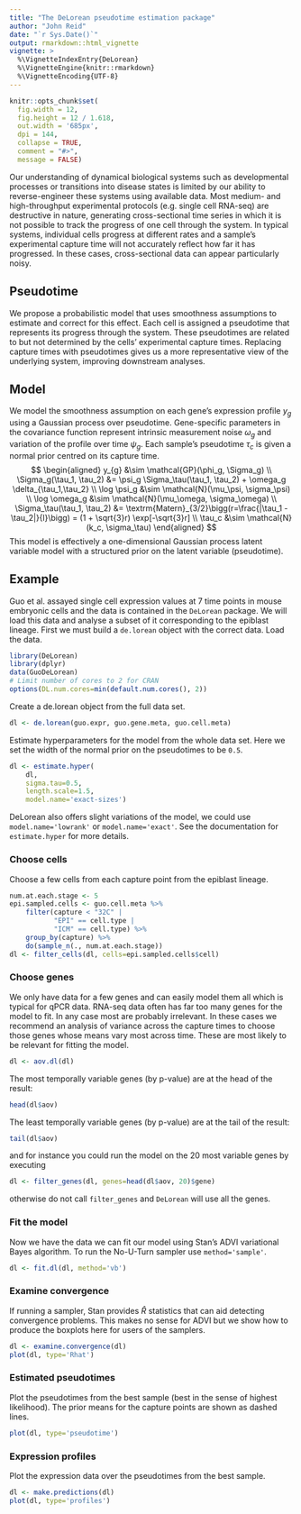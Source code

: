 ```yaml
---
title: "The DeLorean pseudotime estimation package"
author: "John Reid"
date: "`r Sys.Date()`"
output: rmarkdown::html_vignette
vignette: >
  %\VignetteIndexEntry{DeLorean}
  %\VignetteEngine{knitr::rmarkdown}
  %\VignetteEncoding{UTF-8}
---
```


```r
knitr::opts_chunk$set(
  fig.width = 12,
  fig.height = 12 / 1.618,
  out.width = '685px',
  dpi = 144,
  collapse = TRUE,
  comment = "#>",
  message = FALSE)
```

Our understanding of dynamical biological systems such as developmental
processes or transitions into disease states is limited by our ability to
reverse-engineer these systems using available data.  Most medium- and
high-throughput experimental protocols (e.g. single cell RNA-seq) are
destructive in nature, generating cross-sectional time series in which it
is not possible to track the progress of one cell through the system.  In
typical systems, individual cells progress at different rates and a
sample's experimental capture time will not accurately reflect how far it
has progressed. In these cases, cross-sectional data can appear
particularly noisy.

## Pseudotime

We propose a probabilistic model that uses smoothness assumptions to
estimate and correct for this effect.  Each cell is assigned a pseudotime
that represents its progress through the system.  These pseudotimes are
related to but not determined by the cells' experimental capture times.
Replacing capture times with pseudotimes gives us a more representative
view of the underlying system, improving downstream analyses.

## Model

We model the smoothness assumption on each gene's expression profile $y_g$
using a Gaussian process over pseudotime. Gene-specific parameters in the
covariance function represent intrinsic measurement noise $\omega_g$
and variation of the profile over time $\psi_g$. Each sample's
pseudotime $\tau_c$ is given a normal prior centred on its capture time.
$$
\begin{aligned}
    y_{g} &\sim \mathcal{GP}(\phi_g, \Sigma_g) \\
    \Sigma_g(\tau_1, \tau_2)
    &= \psi_g \Sigma_\tau(\tau_1, \tau_2)
        + \omega_g \delta_{\tau_1,\tau_2} \\
    \log \psi_g &\sim \mathcal{N}(\mu_\psi, \sigma_\psi) \\
    \log \omega_g &\sim \mathcal{N}(\mu_\omega, \sigma_\omega) \\
    \Sigma_\tau(\tau_1, \tau_2)
        &= \textrm{Matern}_{3/2}\bigg(r=\frac{|\tau_1 - \tau_2|}{l}\bigg)
        = (1 + \sqrt{3}r) \exp[-\sqrt{3}r] \\
    \tau_c &\sim \mathcal{N}(k_c, \sigma_\tau)
\end{aligned}
$$
This model is effectively a one-dimensional Gaussian process latent
variable model with a structured prior on the latent variable (pseudotime).


## Example

Guo et al. assayed single cell expression values at 7 time points in mouse
embryonic cells and the data is contained in the `DeLorean` package.  We will
load this data and analyse a subset of it corresponding to the epiblast
lineage. First we must build a `de.lorean` object with the correct data.
Load the data.
```r
library(DeLorean)
library(dplyr)
data(GuoDeLorean)
# Limit number of cores to 2 for CRAN
options(DL.num.cores=min(default.num.cores(), 2))
```

Create a de.lorean object from the full data set.
```r
dl <- de.lorean(guo.expr, guo.gene.meta, guo.cell.meta)
```

Estimate hyperparameters for the model from the whole data set. Here we set
the width of the normal prior on the pseudotimes to be `0.5`.
```r
dl <- estimate.hyper(
    dl,
    sigma.tau=0.5,
    length.scale=1.5,
    model.name='exact-sizes')
```
DeLorean also offers slight variations of the model, we could use
`model.name='lowrank'` or `model.name='exact'`. See the documentation
for `estimate.hyper` for more details.

### Choose cells

Choose a few cells from each capture point from the epiblast lineage.
```r
num.at.each.stage <- 5
epi.sampled.cells <- guo.cell.meta %>%
    filter(capture < "32C" |
           "EPI" == cell.type |
           "ICM" == cell.type) %>%
    group_by(capture) %>%
    do(sample_n(., num.at.each.stage))
dl <- filter_cells(dl, cells=epi.sampled.cells$cell)
```

### Choose genes

We only have data for a few genes and can easily model them all which is
typical for qPCR data. RNA-seq data often has far too many genes for the model
to fit. In any case most are probably irrelevant. In these cases we recommend
an analysis of variance across the capture times to choose those genes whose
means vary most across time. These are most likely to be relevant for fitting
the model.
```r
dl <- aov.dl(dl)
```
The most temporally variable genes (by p-value) are at the head of the result:
```r
head(dl$aov)
```
The least temporally variable genes (by p-value) are at the tail of the result:
```r
tail(dl$aov)
```
and for instance you could run the model on the 20 most variable
genes by executing
```r
dl <- filter_genes(dl, genes=head(dl$aov, 20)$gene)
```
otherwise do not call `filter_genes` and `DeLorean` will use all the genes.


### Fit the model

Now we have the data we can fit our model using Stan's ADVI variational Bayes
algorithm. To run the No-U-Turn sampler use `method='sample'`.
```r
dl <- fit.dl(dl, method='vb')
```


### Examine convergence

If running a sampler, Stan provides $\hat{R}$ statistics that can aid detecting
convergence problems. This makes no sense for ADVI but we show how to produce
the boxplots here for users of the samplers.
```r
dl <- examine.convergence(dl)
plot(dl, type='Rhat')
```


### Estimated pseudotimes

Plot the pseudotimes from the best sample (best in the sense of highest
likelihood).  The prior means for the capture points are shown as dashed lines.
```r
plot(dl, type='pseudotime')
```


### Expression profiles

Plot the expression data over the pseudotimes from the best sample.
```r
dl <- make.predictions(dl)
plot(dl, type='profiles')
```
